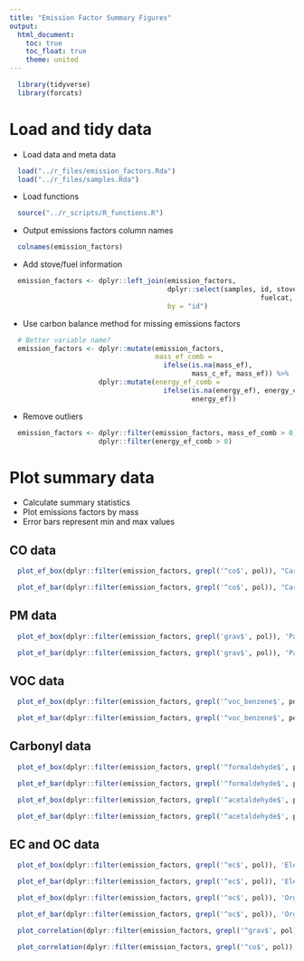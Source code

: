 ```yaml
---
title: "Emission Factor Summary Figures"
output:
  html_document:
    toc: true
    toc_float: true
    theme: united
---
```


```r
  library(tidyverse)
  library(forcats)
```

# Load and tidy data

* Load data and meta data

```r
  load("../r_files/emission_factors.Rda")
  load("../r_files/samples.Rda")
```

* Load functions

```r
  source("../r_scripts/R_functions.R")
```

* Output emissions factors column names 

```r
  colnames(emission_factors)
```

* Add stove/fuel information

```r
  emission_factors <- dplyr::left_join(emission_factors, 
                                       dplyr::select(samples, id, stove, fuel,
                                                              fuelcat, stovecat),
                                       by = "id")
```

* Use carbon balance method for missing emissions factors

```r
  # Better variable name?
  emission_factors <- dplyr::mutate(emission_factors, 
                                    mass_ef_comb = 
                                      ifelse(is.na(mass_ef),
                                             mass_c_ef, mass_ef)) %>%
                      dplyr::mutate(energy_ef_comb =
                                      ifelse(is.na(energy_ef), energy_c_ef,
                                             energy_ef))
```

* Remove outliers

```r
  emission_factors <- dplyr::filter(emission_factors, mass_ef_comb > 0) %>%
                      dplyr::filter(energy_ef_comb > 0) 
```

# Plot summary data

* Calculate summary statistics 
* Plot emissions factors by mass
* Error bars represent min and max values

## CO data

```r
  plot_ef_box(dplyr::filter(emission_factors, grepl('^co$', pol)), "Carbon monoxide")
```

```r
  plot_ef_bar(dplyr::filter(emission_factors, grepl('^co$', pol)), "Carbon monoxide")
```

## PM data

```r
  plot_ef_box(dplyr::filter(emission_factors, grepl('grav$', pol)), 'Particulate matter')
```

```r
  plot_ef_bar(dplyr::filter(emission_factors, grepl('grav$', pol)), 'Particulate matter')
```

## VOC data

```r
  plot_ef_box(dplyr::filter(emission_factors, grepl('^voc_benzene$', pol)), 'Benzene')
```

```r
  plot_ef_bar(dplyr::filter(emission_factors, grepl('^voc_benzene$', pol)), 'Benzene')
```

## Carbonyl data

```r
  plot_ef_box(dplyr::filter(emission_factors, grepl('^formaldehyde$', pol)), 'Formaldehyde')
```

```r
  plot_ef_bar(dplyr::filter(emission_factors, grepl('^formaldehyde$', pol)), 'Formaldehyde')
```

```r
  plot_ef_box(dplyr::filter(emission_factors, grepl('^acetaldehyde$', pol)), 'Acetaldehyde')
```

```r
  plot_ef_bar(dplyr::filter(emission_factors, grepl('^acetaldehyde$', pol)), 'Acetaldehyde')
```

## EC and OC data

```r
  plot_ef_box(dplyr::filter(emission_factors, grepl('^ec$', pol)), 'Elemental carbon')
```

```r
  plot_ef_bar(dplyr::filter(emission_factors, grepl('^ec$', pol)), 'Elemental carbon')
```

```r
  plot_ef_box(dplyr::filter(emission_factors, grepl('^oc$', pol)), 'Organic carbon')
```

```r
  plot_ef_bar(dplyr::filter(emission_factors, grepl('^oc$', pol)), 'Organic carbon')
```

```r
  plot_correlation(dplyr::filter(emission_factors, grepl('^grav$', pol)), dplyr::filter(emission_factors, grepl('^voc_benzene$', pol)), 'Particulate Matter', 'Benzene')
```

```r
  plot_correlation(dplyr::filter(emission_factors, grepl('^co$', pol)), dplyr::filter(emission_factors, grepl('^voc_benzene$', pol)), 'Carbon Monoxide', 'Benzene')
```